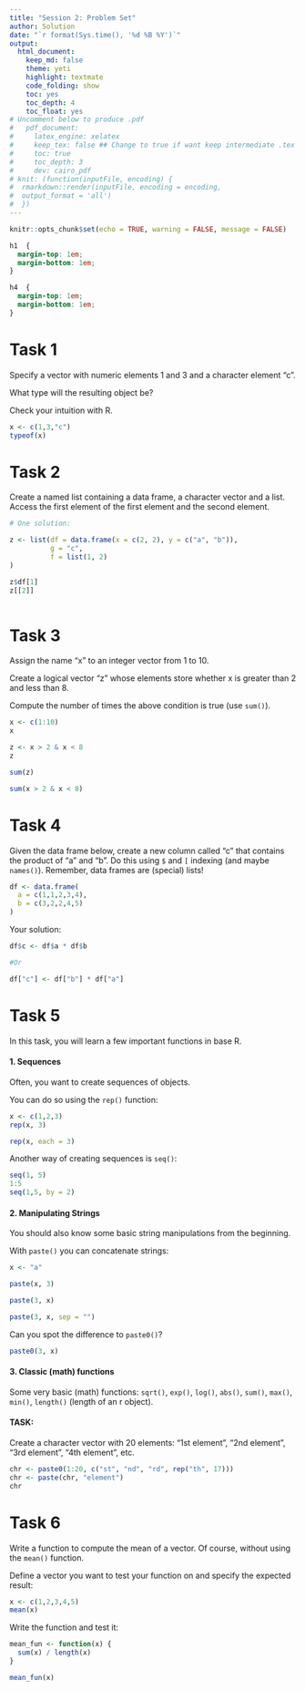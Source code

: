 ```yaml
---
title: "Session 2: Problem Set"
author: Solution
date: "`r format(Sys.time(), '%d %B %Y')`"
output: 
  html_document:
    keep_md: false
    theme: yeti
    highlight: textmate
    code_folding: show
    toc: yes
    toc_depth: 4
    toc_float: yes
# Uncomment below to produce .pdf
#   pdf_document:
#     latex_engine: xelatex
#     keep_tex: false ## Change to true if want keep intermediate .tex file
#     toc: true
#     toc_depth: 3
#     dev: cairo_pdf
# knit: (function(inputFile, encoding) {
#  rmarkdown::render(inputFile, encoding = encoding,
#  output_format = 'all')
#  })
---
```


```r
knitr::opts_chunk$set(echo = TRUE, warning = FALSE, message = FALSE)
```

```css
h1  {
  margin-top: 1em;
  margin-bottom: 1em;
}

h4  {
  margin-top: 1em;
  margin-bottom: 1em;
}
``` 

# Task 1

Specify a vector with numeric elements 1 and 3 and a character element "c".

What type will the resulting object be?

Check your intuition with R.

```r
x <- c(1,3,"c")
typeof(x)
```

# Task 2

Create a named list containing a data frame, a character vector and a list. Access the 
first element of the first element and the second element.

```r
# One solution:

z <- list(df = data.frame(x = c(2, 2), y = c("a", "b")),
          g = "c", 
          f = list(1, 2)
)

z$df[1]
z[[2]]
  
```

# Task 3
 
Assign the name "x" to an integer vector from 1 to 10. 

Create a logical vector "z" whose elements store whether x is greater than 2 and less than 8.

Compute the number of times the above condition is true (use `sum()`).

```r

x <- c(1:10)
x

z <- x > 2 & x < 8
z

sum(z)

sum(x > 2 & x < 8)
```


# Task 4

Given the data frame below, create a new column called "c" that contains the 
product of "a" and "b". Do this using `$` and `[` indexing (and maybe `names()`).
Remember, data frames are (special) lists! 


```r
df <- data.frame(
  a = c(1,1,2,3,4),
  b = c(3,2,2,4,5)
)

```

Your solution:

```r
df$c <- df$a * df$b

#Or

df["c"] <- df["b"] * df["a"]
```

# Task 5

In this task, you will learn a few important functions in base R.

#### 1. Sequences

Often, you want to create sequences of objects.

You can do so using the `rep()` function:

```r
x <- c(1,2,3)
rep(x, 3)

rep(x, each = 3)
```

Another way of creating sequences is `seq()`:

```r
seq(1, 5)
1:5
seq(1,5, by = 2)
```

#### 2. Manipulating Strings

You should also know some basic string manipulations from the beginning.

With `paste()` you can concatenate strings:

```r
x <- "a"

paste(x, 3)

paste(3, x)

paste(3, x, sep = "")

```

Can you spot the difference to `paste0()`?

```r
paste0(3, x)
```

#### 3. Classic (math) functions

Some very basic (math) functions: `sqrt()`, `exp()`, `log()`, `abs()`, `sum()`, `max()`, `min()`,
`length()` (length of an r object).

#### TASK:

Create a character vector with 20 elements: "1st element", "2nd element", 
"3rd element", "4th element", etc.

```r
chr <- paste0(1:20, c("st", "nd", "rd", rep("th", 17)))
chr <- paste(chr, "element")
chr
```

# Task 6

Write a function to compute the mean of a vector. Of course, without using the 
`mean()` function.

Define a vector you want to test your function on and specify the expected result:
```r
x <- c(1,2,3,4,5)
mean(x)
```

Write the function and test it:

```r
mean_fun <- function(x) {
  sum(x) / length(x)
}

mean_fun(x)
```